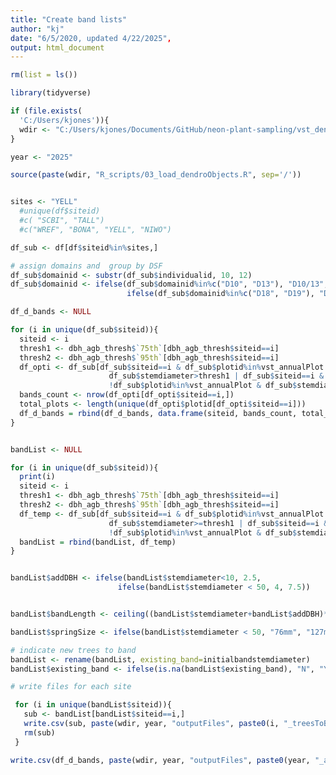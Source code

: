 ```yaml
---
title: "Create band lists"
author: "kj"
date: "6/5/2020, updated 4/22/2025",
output: html_document
---
```


```r
rm(list = ls())

library(tidyverse)

if (file.exists(
  'C:/Users/kjones')){
  wdir <- "C:/Users/kjones/Documents/GitHub/neon-plant-sampling/vst_dendrometer"
}

year <- "2025"

source(paste(wdir, "R_scripts/03_load_dendroObjects.R", sep='/'))



```


```r

sites <- "YELL"
  #unique(df$siteid)
  #c( "SCBI", "TALL")
  #c("WREF", "BONA", "YELL", "NIWO")

df_sub <- df[df$siteid%in%sites,]

# assign domains and  group by DSF
df_sub$domainid <- substr(df_sub$individualid, 10, 12)
df_sub$domainid <- ifelse(df_sub$domainid%in%c("D10", "D13"), "D10/13", 
                          ifelse(df_sub$domainid%in%c("D18", "D19"), "D18/19", df_sub$domainid))

```

```r

df_d_bands <- NULL

for (i in unique(df_sub$siteid)){
  siteid <- i
  thresh1 <- dbh_agb_thresh$`75th`[dbh_agb_thresh$siteid==i]
  thresh2 <- dbh_agb_thresh$`95th`[dbh_agb_thresh$siteid==i]
  df_opti <- df_sub[df_sub$siteid==i & df_sub$plotid%in%vst_annualPlot &
                      df_sub$stemdiameter>thresh1 | df_sub$siteid==i &
                      !df_sub$plotid%in%vst_annualPlot & df_sub$stemdiameter>thresh2,]
  bands_count <- nrow(df_opti[df_opti$siteid==i,])
  total_plots <- length(unique(df_opti$plotid[df_opti$siteid==i]))
  df_d_bands = rbind(df_d_bands, data.frame(siteid, bands_count, total_plots))
}  



```


```r

bandList <- NULL

for (i in unique(df_sub$siteid)){
  print(i)
  siteid <- i
  thresh1 <- dbh_agb_thresh$`75th`[dbh_agb_thresh$siteid==i]
  thresh2 <- dbh_agb_thresh$`95th`[dbh_agb_thresh$siteid==i]
  df_temp <- df_sub[df_sub$siteid==i & df_sub$plotid%in%vst_annualPlot &
                      df_sub$stemdiameter>=thresh1 | df_sub$siteid==i &
                      !df_sub$plotid%in%vst_annualPlot & df_sub$stemdiameter>=thresh2,]
  bandList = rbind(bandList, df_temp)
}  


bandList$addDBH <- ifelse(bandList$stemdiameter<10, 2.5,
                        ifelse(bandList$stemdiameter < 50, 4, 7.5))


bandList$bandLength <- ceiling((bandList$stemdiameter+bandList$addDBH)*3.14)

bandList$springSize <- ifelse(bandList$stemdiameter < 50, "76mm", "127mm")

```


```r

# indicate new trees to band
bandList <- rename(bandList, existing_band=initialbandstemdiameter)
bandList$existing_band <- ifelse(is.na(bandList$existing_band), "N", "Y")

# write files for each site

 for (i in unique(bandList$siteid)){
   sub <- bandList[bandList$siteid==i,]
   write.csv(sub, paste(wdir, year, "outputFiles", paste0(i, "_treesToBand.csv"), sep="/"), row.names=FALSE)
   rm(sub)
 }

write.csv(df_d_bands, paste(wdir, year, "outputFiles", paste0(year, "_allSite_summary.csv"), sep="/"), row.names=FALSE)

```


